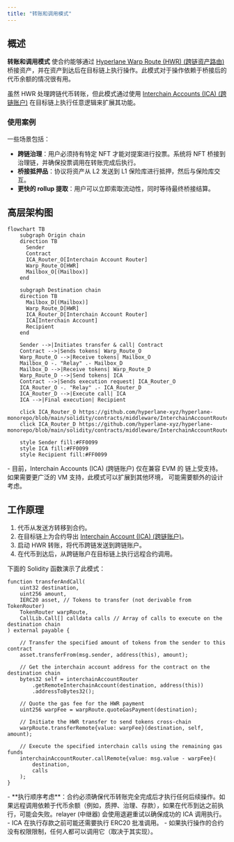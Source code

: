 ```yaml
---
title: "转账和调用模式"
---
```


## 概述

**转账和调用模式** 使合约能够通过 [Hyperlane Warp Route (HWR) (跨链资产路由)](/zh/docs/protocol/warp-routes/warp-routes-overview) 桥接资产，并在资产到达后在目标链上执行操作。此模式对于操作依赖于桥接后的代币余额的情况很有用。

虽然 HWR 处理跨链代币转账，但此模式通过使用 [Interchain Accounts (ICA) (跨链账户)](/zh/docs/applications/interchain-account) 在目标链上执行任意逻辑来扩展其功能。

### 使用案例

一些场景包括：

- **跨链治理**：用户必须持有特定 NFT 才能对提案进行投票。系统将 NFT 桥接到治理链，并确保投票调用在转账完成后执行。
- **桥接抵押品**：协议将资产从 L2 发送到 L1 保险库进行抵押，然后与保险库交互。
- **更快的 rollup 提取**：用户可以立即索取流动性，同时等待最终桥接结算。

## 高层架构图

```mermaid
flowchart TB
    subgraph Origin chain
    direction TB
      Sender
      Contract
      ICA_Router_O[Interchain Account Router]
      Warp_Route_O[HWR]
      Mailbox_O[(Mailbox)]
    end

    subgraph Destination chain
    direction TB
      Mailbox_D[(Mailbox)]
      Warp_Route_D[HWR]
      ICA_Router_D[Interchain Account Router]
      ICA[Interchain Account]
      Recipient
    end

    Sender -->|Initiates transfer & call| Contract
    Contract -->|Sends tokens| Warp_Route_O
    Warp_Route_O -->|Receive tokens| Mailbox_O
    Mailbox_O -. "Relay" .- Mailbox_D
    Mailbox_D -->|Receive tokens| Warp_Route_D
    Warp_Route_D -->|Send tokens| ICA
    Contract -->|Sends execution request| ICA_Router_O
    ICA_Router_O -. "Relay" .- ICA_Router_D
    ICA_Router_D -->|Execute call| ICA
    ICA -->|Final execution| Recipient

    click ICA_Router_O https://github.com/hyperlane-xyz/hyperlane-monorepo/blob/main/solidity/contracts/middleware/InterchainAccountRouter.sol
    click ICA_Router_D https://github.com/hyperlane-xyz/hyperlane-monorepo/blob/main/solidity/contracts/middleware/InterchainAccountRouter.sol

    style Sender fill:#FF0099
    style ICA fill:#FF0099
    style Recipient fill:#FF0099

```

<Info>
  - 目前，Interchain Accounts (ICA) (跨链账户) 仅在兼容 EVM 的
  链上受支持。如果需要更广泛的 VM 支持，此模式可以扩展到其他环境，
  可能需要额外的设计考虑。
</Info>

## 工作原理

1. 代币从发送方转移到合约。
2. 在目标链上为合约导出 [Interchain Account (ICA) (跨链账户)](/zh/docs/applications/interchain-account)。
3. 启动 HWR 转账，将代币跨链发送到跨链账户。
4. 在代币到达后，从跨链账户在目标链上执行远程合约调用。

下面的 Solidity 函数演示了此模式：

```solidity
function transferAndCall(
    uint32 destination,
    uint256 amount,
    IERC20 asset, // Tokens to transfer (not derivable from TokenRouter)
    TokenRouter warpRoute,
    CallLib.Call[] calldata calls // Array of calls to execute on the destination chain
) external payable {

    // Transfer the specified amount of tokens from the sender to this contract
    asset.transferFrom(msg.sender, address(this), amount);

    // Get the interchain account address for the contract on the destination chain
    bytes32 self = interchainAccountRouter
        .getRemoteInterchainAccount(destination, address(this))
        .addressToBytes32();

    // Quote the gas fee for the HWR payment
    uint256 warpFee = warpRoute.quoteGasPayment(destination);

    // Initiate the HWR transfer to send tokens cross-chain
    warpRoute.transferRemote{value: warpFee}(destination, self, amount);

    // Execute the specified interchain calls using the remaining gas funds
    interchainAccountRouter.callRemote{value: msg.value - warpFee}(
        destination,
        calls
    );
}
```

<Info>
  - **执行顺序考虑**：合约必须确保代币转账完全完成后才执行任何后续操作。如果远程调用依赖于代币余额（例如，质押、治理、存款），如果在代币到达之前执行，可能会失败。relayer (中继器) 会使用退避重试以确保成功的 ICA 调用执行。 - ICA 在执行存款之前可能还需要执行 ERC20 批准调用。 - 如果执行操作的合约没有权限限制，任何人都可以调用它（取决于其实现）。
</Info>